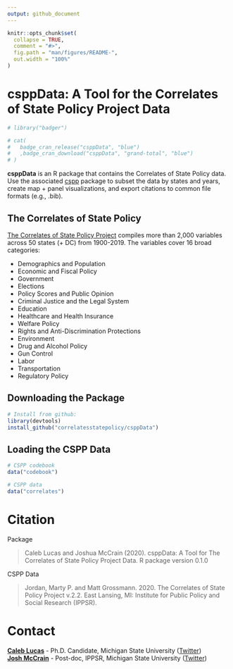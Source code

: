 ```yaml
---
output: github_document
---
```


<!-- README.md is generated from README.Rmd. Please edit that file -->

```r
knitr::opts_chunk$set(
  collapse = TRUE,
  comment = "#>",
  fig.path = "man/figures/README-",
  out.width = "100%"
)
```

# csppData: A Tool for the Correlates of State Policy Project Data

```r
# library("badger")
```

<!-- badges: start -->
```r
# cat(
# 	badge_cran_release("csppData", "blue")
# 	,badge_cran_download("csppData", "grand-total", "blue")
# )
```
<!-- badges: end -->

**csppData** is an R package that contains the Correlates of State Policy data. Use the associated [cspp](https://github.com/correlatesstatepolicy/cspp) package to subset the data by states and years, create map + panel visualizations, and export citations to common file formats (e.g., .bib).

## The Correlates of State Policy

[The Correlates of State Policy Project](http://ippsr.msu.edu/public-policy/correlates-state-policy) compiles more than 2,000 variables across 50 states (+ DC) from 1900-2019. The variables cover 16 broad categories:

* Demographics and Population
* Economic and Fiscal Policy
* Government
* Elections
* Policy Scores and Public Opinion
* Criminal Justice and the Legal System
* Education
* Healthcare and Health Insurance
* Welfare Policy
* Rights and Anti-Discrimination Protections
* Environment
* Drug and Alcohol Policy
* Gun Control
* Labor
* Transportation
* Regulatory Policy


## Downloading the Package

```r
# Install from github:
library(devtools)
install_github("correlatesstatepolicy/csppData")

```

## Loading the CSPP Data

```r
# CSPP codebook
data("codebook")

# CSPP data
data("correlates")

```

# Citation

Package

> Caleb Lucas and Joshua McCrain (2020). csppData: A Tool for The Correlates of State Policy Project Data.
R package version 0.1.0

CSPP Data

> Jordan, Marty P. and Matt Grossmann. 2020. The Correlates of State Policy Project v.2.2.
East Lansing, MI: Institute for Public Policy and Social Research (IPPSR).

# Contact

[**Caleb Lucas**](https://caleblucas.com/) - Ph.D. Candidate, Michigan State University ([Twitter](https://twitter.com/caleblucas)) <br />
[**Josh McCrain**](http://joshuamccrain.com) - Post-doc, IPPSR, Michigan State University ([Twitter](https://twitter.com/joshmccrain))
